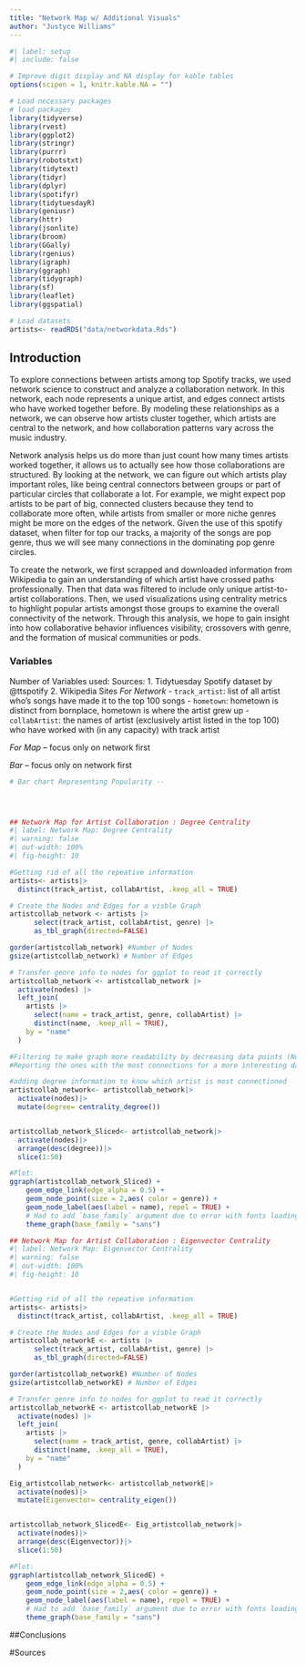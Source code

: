 ```yaml
---
title: "Network Map w/ Additional Visuals"
author: "Justyce Williams"
---
```


```r
#| label: setup
#| include: false

# Improve digit display and NA display for kable tables
options(scipen = 1, knitr.kable.NA = "")

# Load necessary packages
# load packages
library(tidyverse)
library(rvest)
library(ggplot2)
library(stringr)
library(purrr)
library(robotstxt)
library(tidytext)
library(tidyr)
library(dplyr)
library(spotifyr)
library(tidytuesdayR)
library(geniusr)
library(httr)
library(jsonlite)
library(broom)
library(GGally)
library(rgenius)
library(igraph)
library(ggraph)
library(tidygraph)
library(sf)
library(leaflet)
library(ggspatial)

# Load datasets
artists<- readRDS("data/networkdata.Rds")
```

## Introduction

To explore connections between artists among top Spotify tracks, we used network science to construct and analyze a collaboration network. In this network, each node represents a unique artist, and edges connect artists who have worked together before. By modeling these relationships as a network, we can observe how artists cluster together, which artists are central to the network, and how collaboration patterns vary across the music industry.

Network analysis helps us do more than just count how many times artists worked together, it allows us  to actually see how those collaborations are structured. By looking at the network, we can figure out which artists play important roles, like being central connectors between groups or part of particular circles that collaborate a lot. For example, we might expect pop artists to be part of big, connected clusters because they tend to collaborate more often, while artists from smaller or more niche genres might be more on the edges of the network. Given the use of this spotify dataset, when filter for top our tracks, a majority of the songs are pop genre, thus we will see many connections in the dominating pop genre circles. 

To create the network, we first scrapped and downloaded information from Wikipedia to gain an understanding of which artist have crossed paths professionally. Then that data was filtered to include only unique artist-to-artist collaborations. Then, we used visualizations using centrality metrics to highlight popular artists amongst those groups to examine the overall connectivity of the network. Through this analysis, we hope to gain insight into how collaborative behavior influences visibility, crossovers with genre, and the formation of musical communities or pods. 


### Variables 
Number of Variables used: 
Sources:
1. Tidytuesday Spotify dataset by @ttspotify
2. Wikipedia Sites 
*For Network*
- `track_artist`: list of all artist who's songs have made it to the top 100 songs 
- `hometown`: hometown is distinct from bornplace, hometown is where the artist grew up
- `collabArtist`: the names of artist (exclusively artist listed in the top 100) who have worked with (in any capacity) with track artist

*For Map* -- focus only on network first 


*Bar* -- focus only on network first 



```r
# Bar chart Representing Popularity -- 





```



```r
## Network Map for Artist Collaboration : Degree Centrality 
#| label: Network Map: Degree Centrality 
#| warning: false
#| out-width: 100%
#| fig-height: 10

#Getting rid of all the repeative information 
artists<- artists|>
  distinct(track_artist, collabArtist, .keep_all = TRUE)

# Create the Nodes and Edges for a visble Graph 
artistcollab_network <- artists |>
      select(track_artist, collabArtist, genre) |>
      as_tbl_graph(directed=FALSE)

gorder(artistcollab_network) #Number of Nodes 
gsize(artistcollab_network) # Number of Edges 

# Transfer genre info to nodes for ggplot to read it correctly 
artistcollab_network <- artistcollab_network |>
  activate(nodes) |>
  left_join(
    artists |> 
      select(name = track_artist, genre, collabArtist) |> 
      distinct(name, .keep_all = TRUE),
    by = "name"
  )

#Filtering to make graph more readability by decreasing data points (Note to Self-- Refer to Lab 10)
#Reporting the ones with the most connections for a more interesting data 

#adding degree information to know which artist is most connectioned 
artistcollab_network<- artistcollab_network|>
  activate(nodes)|>
  mutate(degree= centrality_degree())


artistcollab_network_Sliced<- artistcollab_network|>
  activate(nodes)|>
  arrange(desc(degree))|>
  slice(1:50)

#Plot: 
ggraph(artistcollab_network_Sliced) +
    geom_edge_link(edge_alpha = 0.5) +
    geom_node_point(size = 2,aes( color = genre)) +
    geom_node_label(aes(label = name), repel = TRUE) +
    # Had to add `base_family` argument due to error with fonts loading for PDF
    theme_graph(base_family = "sans")


```


```r
## Network Map for Artist Collaboration : Eigenvector Centrality 
#| label: Network Map: Eigenvector Centrality 
#| warning: false
#| out-width: 100%
#| fig-height: 10


#Getting rid of all the repeative information 
artists<- artists|>
  distinct(track_artist, collabArtist, .keep_all = TRUE)

# Create the Nodes and Edges for a visble Graph 
artistcollab_networkE <- artists |>
      select(track_artist, collabArtist, genre) |>
      as_tbl_graph(directed=FALSE)

gorder(artistcollab_networkE) #Number of Nodes 
gsize(artistcollab_networkE) # Number of Edges 

# Transfer genre info to nodes for ggplot to read it correctly 
artistcollab_networkE <- artistcollab_networkE |>
  activate(nodes) |>
  left_join(
    artists |> 
      select(name = track_artist, genre, collabArtist) |> 
      distinct(name, .keep_all = TRUE),
    by = "name"
  )

Eig_artistcollab_network<- artistcollab_networkE|>
  activate(nodes)|>
  mutate(Eigenvector= centrality_eigen())


artistcollab_network_SlicedE<- Eig_artistcollab_network|>
  activate(nodes)|>
  arrange(desc(Eigenvector))|>
  slice(1:50)

#Plot: 
ggraph(artistcollab_network_SlicedE) +
    geom_edge_link(edge_alpha = 0.5) +
    geom_node_point(size = 2,aes( color = genre)) +
    geom_node_label(aes(label = name), repel = TRUE) +
    # Had to add `base_family` argument due to error with fonts loading for PDF
    theme_graph(base_family = "sans")


```




##Conclusions 


#Sources
